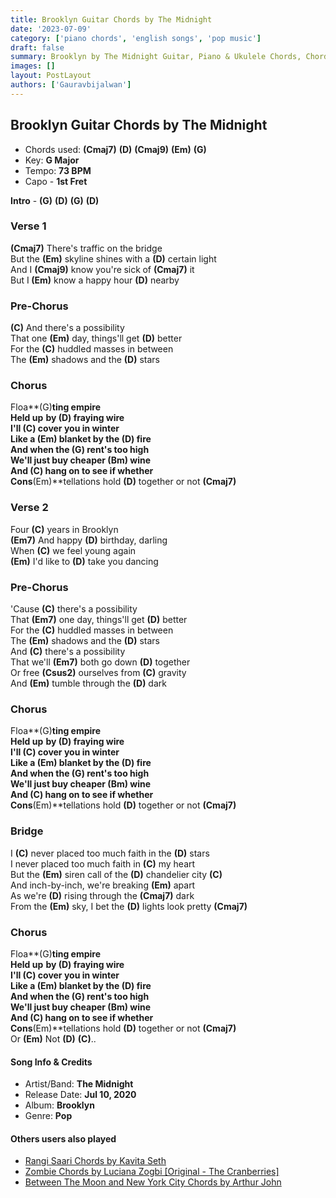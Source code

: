 ```yaml
---
title: Brooklyn Guitar Chords by The Midnight
date: '2023-07-09'
category: ['piano chords', 'english songs', 'pop music']
draft: false
summary: Brooklyn by The Midnight Guitar, Piano & Ukulele Chords, Chords used - (Cmaj7) (D) (Cmaj9) (Em) (G), Capo - 1st fret , Key - G Major
images: []
layout: PostLayout
authors: ['Gauravbijalwan']
---
```


## Brooklyn Guitar Chords by The Midnight

- Chords used: **(Cmaj7)** **(D)** **(Cmaj9)** **(Em)** **(G)**
- Key: **G Major**
- Tempo: **73 BPM**
- Capo - **1st Fret**

**Intro** - **(G)** **(D)** **(G)** **(D)**

### Verse 1

**(Cmaj7)** There's traffic on the bridge\
But the **(Em)** skyline shines with a **(D)** certain light\
And I **(Cmaj9)** know you're sick of **(Cmaj7)** it\
But I **(Em)** know a happy hour **(D)** nearby

### Pre-Chorus

**(C)** And there's a possibility\
That one **(Em)** day, things'll get **(D)** better\
For the **(C)** huddled masses in between\
The **(Em)** shadows and the **(D)** stars

### Chorus

Floa**(G)**ting empire\
Held up by **(D)** fraying wire\
I'll **(C)** cover you in winter\
Like a **(Em)** blanket by the **(D)** fire\
And when the **(G)** rent's too high\
We'll just buy cheaper **(Bm)** wine\
And **(C)** hang on to see if whether\
Cons**(Em)**tellations hold **(D)** together or not **(Cmaj7)**

### Verse 2

Four **(C)** years in Brooklyn\
**(Em7)** And happy **(D)** birthday, darling\
When **(C)** we feel young again\
**(Em)** I'd like to **(D)** take you dancing

### Pre-Chorus

'Cause **(C)** there's a possibility\
That **(Em7)** one day, things'll get **(D)** better\
For the **(C)** huddled masses in between\
The **(Em)** shadows and the **(D)** stars\
And **(C)** there's a possibility\
That we'll **(Em7)** both go down **(D)** together\
Or free **(Csus2)** ourselves from **(C)** gravity\
And **(Em)** tumble through the **(D)** dark

### Chorus

Floa**(G)**ting empire\
Held up by **(D)** fraying wire\
I'll **(C)** cover you in winter\
Like a **(Em)** blanket by the **(D)** fire\
And when the **(G)** rent's too high\
We'll just buy cheaper **(Bm)** wine\
And **(C)** hang on to see if whether\
Cons**(Em)**tellations hold **(D)** together or not **(Cmaj7)**

### Bridge

I **(C)** never placed too much faith in the **(D)** stars\
I never placed too much faith in **(C)** my heart\
But the **(Em)** siren call of the **(D)** chandelier city **(C)**\
And inch-by-inch, we're breaking **(Em)** apart\
As we're **(D)** rising through the **(Cmaj7)** dark\
From the **(Em)** sky, I bet the **(D)** lights look pretty **(Cmaj7)**

### Chorus

Floa**(G)**ting empire\
Held up by **(D)** fraying wire\
I'll **(C)** cover you in winter\
Like a **(Em)** blanket by the **(D)** fire\
And when the **(G)** rent's too high\
We'll just buy cheaper **(Bm)** wine\
And **(C)** hang on to see if whether\
Cons**(Em)**tellations hold **(D)** together or not **(Cmaj7)**\
Or **(Em)** Not **(D)** **(C)**..

#### Song Info & Credits

- Artist/Band: **The Midnight**
- Release Date: **Jul 10, 2020**
- Album: **Brooklyn**
- Genre: **Pop**

#### Others users also played

- [Rangi Saari Chords by Kavita Seth](https://www.chordsco.com/chords/rangi-saari-chords-by-kavita-seth)
- [Zombie Chords by Luciana Zogbi [Original - The Cranberries]](https://www.chordsco.com/chords/zombie-chords-by-luciana-zogbi-original-the-cranberries-chordsco)
- [Between The Moon and New York City Chords by Arthur John](https://www.chordsco.com/chords/between-the-moon-and-new-york-city-chords-by-arthur-john)
